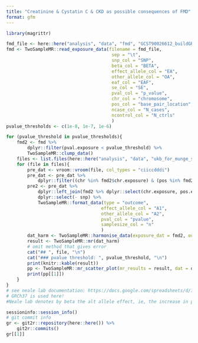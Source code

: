```yaml
---
title: "Creatinine & Cystatin C & CKD as possible consequences of FMD"
format: gfm
---
```



```r
library(magrittr)
```


```r
fmd_file <- here::here("analysis", "data", "fmd", "GCST90026612_buildGRCh37.tsv")
fmd <- TwoSampleMR::read_exposure_data(filename = fmd_file,
                                        sep = "\t",
                                        snp_col = "SNP",
                                        beta_col = "BETA",
                                        effect_allele_col = "EA",
                                        other_allele_col = "OA",
                                        eaf_col = "EAF",
                                        se_col = "SE",
                                        pval_col = "p_value",
                                        chr_col = "chromosome",
                                        pos_col = "base_pair_location",
                                        ncase_col = "N_cases",
                                        ncontrol_col = "N_ctrls"
                                        )
pvalue_thresholds <- c(1e-8, 1e-7, 1e-6)
```



```r
for (pvalue_threshold in pvalue_thresholds){
    fmd2 <- fmd %>% 
        dplyr::filter(pval.exposure < pvalue_threshold) %>%
        TwoSampleMR::clump_data()
    files <- list.files(here::here("analysis", "data", "ukb_for_munge_sumstats"), pattern = "female", full.names = TRUE)
    for (file in files){
        pre_dat <- vroom::vroom(file, col_types = "ciiccdddi")
        pre_dat <- pre_dat %>%
            dplyr::filter((chr %in% fmd2$chr.exposure) & (pos %in% fmd2$pos.exposure))
        pre2 <- pre_dat %>%
            dplyr::left_join(fmd2 %>% dplyr::select(chr.exposure, pos.exposure, SNP), by = c("chr" = "chr.exposure", "pos" = "pos.exposure")) %>%
            dplyr::select(- snp) %>%
            TwoSampleMR::format_data(type = "outcome", 
                                    effect_allele_col = "A1", 
                                    other_allele_col = "A2",
                                    pval_col = "pvalue",
                                    samplesize_col = "n"       
                                    )
        dat_harm <- TwoSampleMR::harmonise_data(exposure_dat = fmd2, outcome_dat = pre2)
        result <- TwoSampleMR::mr(dat_harm) 
        # omit method that gives error
        cat("## ", file, "\n")
        cat("### pvalue threshold: ", pvalue_threshold, "\n")
        print(knitr::kable(result))
        pp <- TwoSampleMR::mr_scatter_plot(mr_results = result, dat = dat_harm)
        print(pp[[1]])
    }
}
# see neale lab documentation: https://docs.google.com/spreadsheets/d/1kvPoupSzsSFBNSztMzl04xMoSC3Kcx3CrjVf4yBmESU/edit#gid=227859291
# GRCh37 is used here!
#Neale lab denotes by beta the alt allele effect, ie, the increase in phenotype per increase in one alt allele.
```



```r
sessioninfo::session_info()
# git commit info
gr <- git2r::repository(here::here()) %>%
    git2r::commits()
gr[[1]] 
```